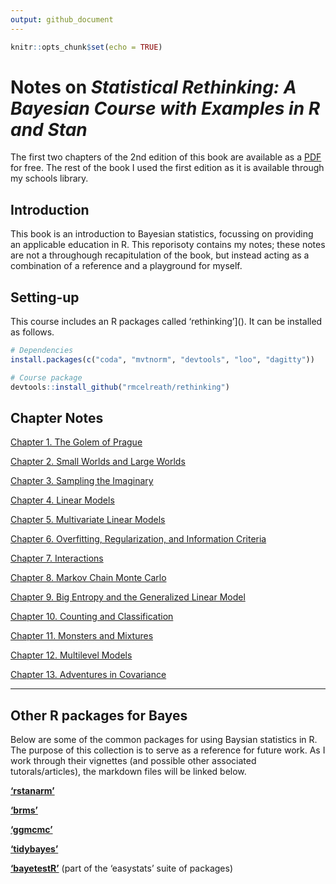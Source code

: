 ```yaml
---
output: github_document
---
```


```r
knitr::opts_chunk$set(echo = TRUE)
```

# Notes on *Statistical Rethinking: A Bayesian Course with Examples in R and Stan*

The first two chapters of the 2nd edition of this book are available as a [PDF](statisticalrethinking2_chapters1and2.pdf) for free.
The rest of the book I used the first edition as it is available through my schools library.

## Introduction

This book is an introduction to Bayesian statistics, focussing on providing an applicable education in R.
This reporisoty contains my notes; these notes are not a throughough recapitulation of the book, but instead acting as a combination of a reference and a playground for myself.

## Setting-up

This course includes an R packages called 'rethinking']().
It can be installed as follows.

```r
# Dependencies
install.packages(c("coda", "mvtnorm", "devtools", "loo", "dagitty"))

# Course package
devtools::install_github("rmcelreath/rethinking")
```

## Chapter Notes

[Chapter 1. The Golem of Prague](ch1_the-golem-of-prague.md)

[Chapter 2. Small Worlds and Large Worlds](ch2_small-worlds-and-large-worlds.md)

[Chapter 3. Sampling the Imaginary](ch3_sampling-the-imaginary.md)

[Chapter 4. Linear Models](ch4_linear-models.md)

[Chapter 5. Multivariate Linear Models](ch5_multivariate-linear-models.md)

[Chapter 6. Overfitting, Regularization, and Information Criteria](ch6_overfitting-regularization-and-information-criteria.md)

[Chapter 7. Interactions](ch7_interactions.md)

[Chapter 8. Markov Chain Monte Carlo](ch8_markov-chain-monte-carlo.md)

[Chapter 9. Big Entropy and the Generalized Linear Model](ch9_big-entropy-and-the-generalized-linear-model.md)

[Chapter 10. Counting and Classification](ch10_counting-and-classification.md)

[Chapter 11. Monsters and Mixtures](ch11_monsters-and-mixtures.md)

[Chapter 12. Multilevel Models](ch12_multilevel-models.md)

[Chapter 13. Adventures in Covariance](ch13_adventures-in-covariance.md)

---

## Other R packages for Bayes

Below are some of the common packages for using Baysian statistics in R. 
The purpose of this collection is to serve as a reference for future work.
As I work through their vignettes (and possible other associated tutorals/articles), the markdown files will be linked below.

**['rstanarm'](https://mc-stan.org/rstanarm/index.html)**


**['brms'](https://paul-buerkner.github.io/brms/)**


**['ggmcmc'](https://cran.r-project.org/web/packages/ggmcmc/index.html)**


**['tidybayes'](http://mjskay.github.io/tidybayes)**


**['bayetestR'](https://easystats.github.io/bayestestR/)** (part of the 'easystats' suite of packages)
